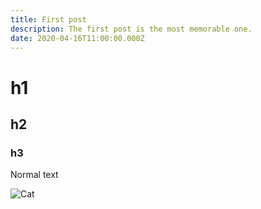 ```yaml
---
title: First post
description: The first post is the most memorable one.
date: 2020-04-16T11:00:00.000Z
---
```


# h1

## h2

### h3

Normal text

![Cat](https://images.unsplash.com/photo-1533743983669-94fa5c4338ec?ixid=MXwxMjA3fDB8MHxwaG90by1wYWdlfHx8fGVufDB8fHw%3D&ixlib=rb-1.2.1&auto=format&fit=crop&w=1283&q=80)